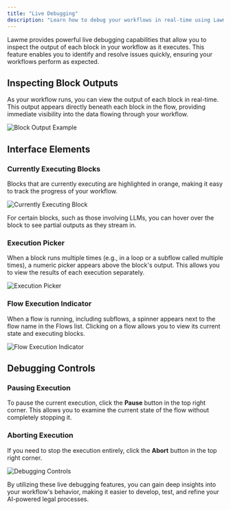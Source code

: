 ```yaml
---
title: "Live Debugging"
description: "Learn how to debug your workflows in real-time using Lawme's live debugging features"
---
```


Lawme provides powerful live debugging capabilities that allow you to inspect the output of each block in your workflow as it executes. This feature enables you to identify and resolve issues quickly, ensuring your workflows perform as expected.

## Inspecting Block Outputs

As your workflow runs, you can view the output of each block in real-time. This output appears directly beneath each block in the flow, providing immediate visibility into the data flowing through your workflow.

![Block Output Example](placeholder-block-output.png)

## Interface Elements

### Currently Executing Blocks

Blocks that are currently executing are highlighted in orange, making it easy to track the progress of your workflow.

![Currently Executing Block](placeholder-executing-block.png)

For certain blocks, such as those involving LLMs, you can hover over the block to see partial outputs as they stream in.

### Execution Picker

When a block runs multiple times (e.g., in a loop or a subflow called multiple times), a numeric picker appears above the block's output. This allows you to view the results of each execution separately.

![Execution Picker](placeholder-execution-picker.png)

### Flow Execution Indicator

When a flow is running, including subflows, a spinner appears next to the flow name in the Flows list. Clicking on a flow allows you to view its current state and executing blocks.

![Flow Execution Indicator](placeholder-flow-indicator.png)

## Debugging Controls

### Pausing Execution

To pause the current execution, click the **Pause** button in the top right corner. This allows you to examine the current state of the flow without completely stopping it.

### Aborting Execution

If you need to stop the execution entirely, click the **Abort** button in the top right corner.

![Debugging Controls](placeholder-debug-controls.png)

By utilizing these live debugging features, you can gain deep insights into your workflow's behavior, making it easier to develop, test, and refine your AI-powered legal processes.
